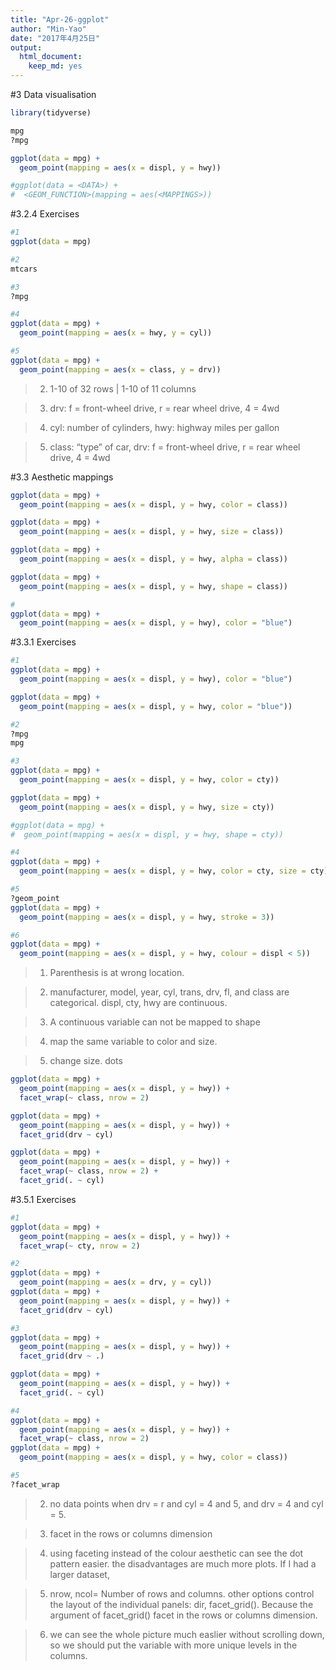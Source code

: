 ```yaml
---
title: "Apr-26-ggplot"
author: "Min-Yao"
date: "2017年4月25日"
output: 
  html_document: 
    keep_md: yes
---
```


#3 Data visualisation
```r
library(tidyverse)

mpg
?mpg

ggplot(data = mpg) + 
  geom_point(mapping = aes(x = displ, y = hwy))

#ggplot(data = <DATA>) + 
#  <GEOM_FUNCTION>(mapping = aes(<MAPPINGS>))

```

#3.2.4 Exercises
```r
#1
ggplot(data = mpg)

#2
mtcars

#3
?mpg

#4
ggplot(data = mpg) + 
  geom_point(mapping = aes(x = hwy, y = cyl))

#5
ggplot(data = mpg) + 
  geom_point(mapping = aes(x = class, y = drv))
```


>2. 1-10 of 32 rows | 1-10 of 11 columns

>3. drv: f = front-wheel drive, r = rear wheel drive, 4 = 4wd

>4. cyl: number of cylinders, hwy: highway miles per gallon

>5. class: "type" of car, drv: f = front-wheel drive, r = rear wheel drive, 4 = 4wd


#3.3 Aesthetic mappings
```r

ggplot(data = mpg) + 
  geom_point(mapping = aes(x = displ, y = hwy, color = class))

ggplot(data = mpg) + 
  geom_point(mapping = aes(x = displ, y = hwy, size = class))

ggplot(data = mpg) + 
  geom_point(mapping = aes(x = displ, y = hwy, alpha = class))

ggplot(data = mpg) + 
  geom_point(mapping = aes(x = displ, y = hwy, shape = class))

#
ggplot(data = mpg) + 
  geom_point(mapping = aes(x = displ, y = hwy), color = "blue")
```


#3.3.1 Exercises
```r
#1
ggplot(data = mpg) + 
  geom_point(mapping = aes(x = displ, y = hwy), color = "blue")

ggplot(data = mpg) + 
  geom_point(mapping = aes(x = displ, y = hwy, color = "blue"))

#2
?mpg
mpg

#3
ggplot(data = mpg) + 
  geom_point(mapping = aes(x = displ, y = hwy, color = cty))

ggplot(data = mpg) + 
  geom_point(mapping = aes(x = displ, y = hwy, size = cty))

#ggplot(data = mpg) + 
#  geom_point(mapping = aes(x = displ, y = hwy, shape = cty))

#4
ggplot(data = mpg) + 
  geom_point(mapping = aes(x = displ, y = hwy, color = cty, size = cty))

#5
?geom_point
ggplot(data = mpg) + 
  geom_point(mapping = aes(x = displ, y = hwy, stroke = 3))

#6
ggplot(data = mpg) + 
  geom_point(mapping = aes(x = displ, y = hwy, colour = displ < 5))

```

>1. Parenthesis is at wrong location.

>2. manufacturer, model, year, cyl, trans, drv, fl, and class are categorical. displ, cty, hwy are continuous.

>3. A continuous variable can not be mapped to shape

>4. map the same variable to color and size.

>5. change size. dots


```r
ggplot(data = mpg) + 
  geom_point(mapping = aes(x = displ, y = hwy)) + 
  facet_wrap(~ class, nrow = 2)

ggplot(data = mpg) + 
  geom_point(mapping = aes(x = displ, y = hwy)) + 
  facet_grid(drv ~ cyl)

ggplot(data = mpg) + 
  geom_point(mapping = aes(x = displ, y = hwy)) + 
  facet_wrap(~ class, nrow = 2) +
  facet_grid(. ~ cyl)

```


#3.5.1 Exercises
```r
#1
ggplot(data = mpg) + 
  geom_point(mapping = aes(x = displ, y = hwy)) + 
  facet_wrap(~ cty, nrow = 2)

#2
ggplot(data = mpg) + 
  geom_point(mapping = aes(x = drv, y = cyl))
ggplot(data = mpg) + 
  geom_point(mapping = aes(x = displ, y = hwy)) + 
  facet_grid(drv ~ cyl)

#3
ggplot(data = mpg) + 
  geom_point(mapping = aes(x = displ, y = hwy)) +
  facet_grid(drv ~ .)

ggplot(data = mpg) + 
  geom_point(mapping = aes(x = displ, y = hwy)) +
  facet_grid(. ~ cyl)

#4
ggplot(data = mpg) + 
  geom_point(mapping = aes(x = displ, y = hwy)) + 
  facet_wrap(~ class, nrow = 2)
ggplot(data = mpg) + 
  geom_point(mapping = aes(x = displ, y = hwy, color = class))

#5
?facet_wrap

```

>2. no data points when drv = r and cyl = 4 and 5, and drv = 4 and cyl = 5.

>3. facet in the rows or columns dimension

>4. using faceting instead of the colour aesthetic can see the dot pattern easier. the disadvantages are much more plots. If I had a larger dataset, 

>5. nrow, ncol= Number of rows and columns. other options control the layout of the individual panels: dir, facet_grid(). Because the argument of facet_grid() facet in the rows or columns dimension.

>6. we can see the whole picture much easlier without scrolling down, so we should put the variable with more unique levels in the columns.



